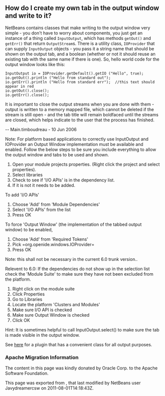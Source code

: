 <!--

    Licensed to the Apache Software Foundation (ASF) under one
    or more contributor license agreements.  See the NOTICE file
    distributed with this work for additional information
    regarding copyright ownership.  The ASF licenses this file
    to you under the Apache License, Version 2.0 (the
    "License"); you may not use this file except in compliance
    with the License.  You may obtain a copy of the License at

      http://www.apache.org/licenses/LICENSE-2.0

    Unless required by applicable law or agreed to in writing,
    software distributed under the License is distributed on an
    "AS IS" BASIS, WITHOUT WARRANTIES OR CONDITIONS OF ANY
    KIND, either express or implied.  See the License for the
    specific language governing permissions and limitations
    under the License.

-->

==How do I create my own tab in the output window and write to it?==
NetBeans contains classes that make writing to the output window very simple - you don't have to worry about components, you just get an instance of a thing called <tt>InputOutput</tt>, which has methods <tt>getOut()</tt> and <tt>getErr()</tt> that return <tt>OutputStream</tt>s.  There is a utility class, <tt>IOProvider</tt> that can supply <tt>InputOutput</tt> objects - you pass it a string name that should be shown on the output tab, and a boolean (whether or not it should reuse an existing tab with the same name if there is one).  So, hello world code for the output window looks like this:

<pre>
InputOutput io = IOProvider.getDefault().getIO ("Hello", true);
io.getOut().println ("Hello from standard out");
io.getErr().println ("Hello from standard err");  //this text should appear in red
io.getOut().close();
io.getErr().close();
</pre>

It is important to close the output streams when you are done with them - output is written to a memory mapped file, which cannot be deleted if the stream is still open - and the tab title will remain boldfaced until the streams are closed, which helps indicate to the user that the process has finished.

-- Main.timboudreau - 10 Jun 2006

Note: For platform based applications to correctly use InputOutput and IOProvider an Output Window implementation must be available and enabled.  Follow the below steps to be sure you include everything to allow the output window and tabs to be used and shown.

# Open your module projects properties.  (Right click the project and select properties).
# Select libraries
# Check to see if 'I/O APIs' is in the dependency list.
# If it is not it needs to be added.

To add 'I/O APIs'
# Choose 'Add'  from 'Module Dependencies'
# Select 'I/O APIs' from the list
# Press OK

To force 'Output Window'  (the implementation of the tabbed output window) to be enabled,
# Choose 'Add' from 'Required Tokens'
# Pick =org.openide.windows.IOProvider=
# Press OK
Note: this shall not be necessary in the current 6.0 trunk version..

Relevent to 6.0: If the dependencies do not show up in the selection list check the 'Module Suite' to make sure they have not been excluded from the platform.
# Right click on the module suite
# Click Properties
# Go to Libraries
# Locate the platform 'Clusters and Modules'
# Make sure I/O API is checked
# Make sure Output Window is checked
# Click OK

Hint: It is sometimes helpful to call InputOutput.select() to make sure the tab is made visible in the output window.

See [http://plugins.netbeans.org/plugin/39695/?show=true here] for a plugin that has a convenient class for all output purposes.

===Apache Migration Information===

The content in this page was kindly donated by Oracle Corp. to the
Apache Software Foundation.

This page was exported from , 
that last modified by NetBeans user Javydreamercsw 
on 2011-08-01T14:18:43Z.

